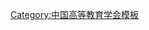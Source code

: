 {{Navbox
| name   = 中国高等教育学会第二届理事会
| title  = [[中国高等教育学会]]第二届理事会
| above  = 1987年8月－1993年4月
| bodyclass = hlist
| group1 = 会长
| list1  = [[蒋南翔|{{Box|蒋南翔}}]]
| group2 = 副会长
| list2  = 
* [[何东昌]]
* [[季羡林]]
* [[唐敖庆]]
* [[钱令希]]
* [[黄辛白]]
* [[曾德林]]
* [[于北辰 (1915年)|于北辰]]
* [[汪家镠]]
* [[韦钰|韦　钰]]
| group3 = 常务理事
| list3  = 
* [[蒋南翔|{{Box|蒋南翔}}]]
* [[何东昌]]
* [[季羡林]]
* [[唐敖庆]]
* [[钱令希]]
* [[黄辛白]]
* [[曾德林]]
* [[于北辰 (1915年)|于北辰]]
* [[汪家镠]]
* [[韦钰|韦　钰]]
* [[郝维谦]]
* [[许德贵]]
* [[萧岩 (1919年)|肖　岩]]
* [[汪永铨]]
* [[方程 (1928年)|方　程]]
* [[张天恩]]
* [[贺修寅]]
* [[邢家鲤]]
* [[高景德]]
* [[李卓宝]]
* [[丁石孙]]
* [[樊恭|樊　恭]]
* [[王梓坤]]
* [[陆钦仪]]
* [[叶春生]]
* [[刘道玉]]
* [[匡亚明]]
* [[苏庄|苏　庄]]
* [[余立|余　立]]
* [[张树人 (1922年)|张树人]]
* [[陈新民 (1912年)|{{Box|陈新民}}]]
* [[郝克明]]
* [[胡晓风]]
* [[王文肃]]
* [[潘懋元]]
* [[李修宏]]
* [[缪进鸿]]
* [[陈谟开]]
* [[李岱|李　岱]]
* [[吴永诗]]
* [[吴富恒]]
* [[王纯山]]
* [[任耀先]]
* [[王祖城]]
* [[陈秉堃]]
* [[姜学锦]]
* [[廖叔俊]]
* [[奚心雄]]
* [[强连庆]]
* [[王千弓]]
| group4 = 秘书长
| list4  = [[郝维谦]]
| group5 = 副秘书长
| list5  = 
* [[许德贵]]
* [[汪永铨]]
* [[萧岩 (1919年)|肖　岩]]
| group6 = 
| list6  = 
| below  = 标注：{{Box|任内逝世}}
}}<noinclude>
{{collapsible option}}
[[Category:中国高等教育学会模板]]
</noinclude>